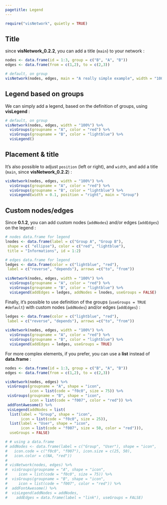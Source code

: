 ```yaml
---
pagetitle: Legend
---
```


```r
require("visNetwork", quietly = TRUE)
```

## Title

since __visNetwork_0.2.2__, you can add a title (``main``) to your network :

```r
nodes <- data.frame(id = 1:3, group = c("B", "A", "B"))
edges <- data.frame(from = c(1,2), to = c(2,3))

# default, on group
visNetwork(nodes, edges, main = "A really simple example", width = "100%")
```


## Legend based on groups

We can simply add a legend, based on the definition of groups, using **visLegend** : 

```r
# default, on group
visNetwork(nodes, edges, width = "100%") %>%
  visGroups(groupname = "A", color = "red") %>%
  visGroups(groupname = "B", color = "lightblue") %>%
  visLegend()
```

## Placement & title

It's also possible to adjust ````position```` (left or right), and ````width````, and add a title (``main``, since __visNetwork_0.2.2__) : 

```r
visNetwork(nodes, edges, width = "100%") %>%
  visGroups(groupname = "A", color = "red") %>%
  visGroups(groupname = "B", color = "lightblue") %>%
  visLegend(width = 0.1, position = "right", main = "Group")
```

## Custom nodes/edges

Since **0.1.2**, you can add custom nodes (````addNodes````) and/or edges (````addEdges````) on the legend : 

```r
# nodes data.frame for legend
lnodes <- data.frame(label = c("Group A", "Group B"),
 shape = c( "ellipse"), color = c("red", "lightblue"),
 title = "Informations", id = 1:2)

# edges data.frame for legend
ledges <- data.frame(color = c("lightblue", "red"),
 label = c("reverse", "depends"), arrows =c("to", "from"))
 
visNetwork(nodes, edges, width = "100%") %>%
  visGroups(groupname = "A", color = "red") %>%
  visGroups(groupname = "B", color = "lightblue") %>%
  visLegend(addEdges = ledges, addNodes = lnodes, useGroups = FALSE)
```

Finally, it's possible to use definition of the groups (````useGroups = TRUE #default````) with  custom nodes (````addNodes````) and/or edges (````addEdges````) : 

```r
ledges <- data.frame(color = c("lightblue", "red"),
 label = c("reverse", "depends"), arrows =c("to", "from"))
 
visNetwork(nodes, edges, width = "100%") %>%
  visGroups(groupname = "A", color = "red") %>%
  visGroups(groupname = "B", color = "lightblue") %>%
  visLegend(addEdges = ledges, useGroups = TRUE) 
```

For more complex elements, if you prefer, you can use a **list** instead of **data.frame** : 

```r
nodes <- data.frame(id = 1:3, group = c("B", "A", "B"))
edges <- data.frame(from = c(1,2), to = c(2,3))

visNetwork(nodes, edges) %>%
 visGroups(groupname = "A", shape = "icon", 
           icon = list(code = "f0c0", size = 75)) %>%
 visGroups(groupname = "B", shape = "icon", 
           icon = list(code = "f007", color = "red")) %>%
 addFontAwesome() %>%
 visLegend(addNodes = list(
  list(label = "Group", shape = "icon", 
       icon = list(code = "f0c0", size = 25)),
  list(label = "User", shape = "icon", 
       icon = list(code = "f007", size = 50, color = "red"))), 
  useGroups = FALSE)

# # using a data.frame
# addNodes <- data.frame(label = c("Group", "User"), shape = "icon",
#   icon.code = c("f0c0", "f007"), icon.size = c(25, 50), 
#   icon.color = c(NA, "red"))
# 
# visNetwork(nodes, edges) %>%
#  visGroups(groupname = "A", shape = "icon", 
#     icon = list(code = "f0c0", size = 75)) %>%
#  visGroups(groupname = "B", shape = "icon", 
#     icon = list(code = "f007", color = "red")) %>%
#  addFontAwesome() %>%
#  visLegend(addNodes = addNodes,
#    addEdges = data.frame(label = "link"), useGroups = FALSE)
```